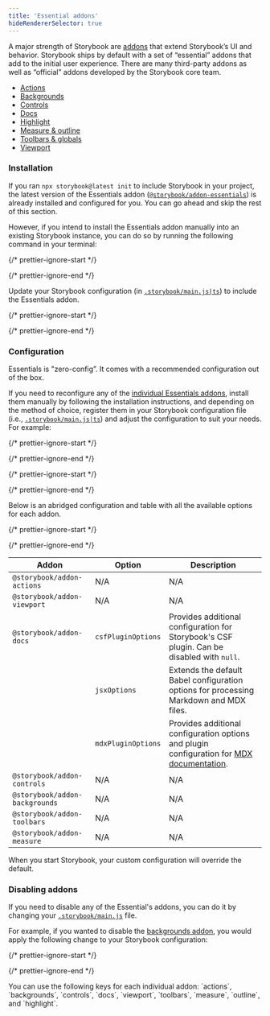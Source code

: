 ```yaml
---
title: 'Essential addons'
hideRendererSelector: true
---
```


A major strength of Storybook are [addons](https://storybook.js.org/addons) that extend Storybook’s UI and behavior. Storybook ships by default with a set of “essential” addons that add to the initial user experience. There are many third-party addons as well as “official” addons developed by the Storybook core team.

* [Actions](./actions.md)
* [Backgrounds](./backgrounds.md)
* [Controls](./controls.md)
* [Docs](../writing-docs/index.md)
* [Highlight](./highlight.md)
* [Measure & outline](./measure-and-outline.md)
* [Toolbars & globals](./toolbars-and-globals.md)
* [Viewport](./viewport.md)

### Installation

If you ran `npx storybook@latest init` to include Storybook in your project, the latest version of the Essentials addon ([`@storybook/addon-essentials`](https://storybook.js.org/addons/tag/essentials)) is already installed and configured for you. You can go ahead and skip the rest of this section.

However, if you intend to install the Essentials addon manually into an existing Storybook instance, you can do so by running the following command in your terminal:

{/* prettier-ignore-start */}

<CodeSnippets path="storybook-addon-essentials-install.md" />

{/* prettier-ignore-end */}

Update your Storybook configuration (in [`.storybook/main.js|ts`](../configure/index.md#configure-story-rendering)) to include the Essentials addon.

{/* prettier-ignore-start */}

<CodeSnippets path="storybook-main-register-essentials-addon.md" />

{/* prettier-ignore-end */}

### Configuration

Essentials is "zero-config”. It comes with a recommended configuration out of the box.

If you need to reconfigure any of the [individual Essentials addons](https://storybook.js.org/addons/tag/essentials), install them manually by following the installation instructions, and depending on the method of choice, register them in your Storybook configuration file (i.e., [`.storybook/main.js|ts`](../configure/index.md#configure-story-rendering)) and adjust the configuration to suit your needs. For example:

{/* prettier-ignore-start */}

<CodeSnippets path="storybook-addon-actions-install.md" />

{/* prettier-ignore-end */}

{/* prettier-ignore-start */}

<CodeSnippets path="storybook-main-register-individual-actions-addon.md" />

{/* prettier-ignore-end */}

Below is an abridged configuration and table with all the available options for each addon.

{/* prettier-ignore-start */}

<CodeSnippets path="storybook-main-full-individual-essentials-config.md" />

{/* prettier-ignore-end */}

| Addon                          | Option             | Description                                                                                                                                              |
| ------------------------------ | ------------------ | -------------------------------------------------------------------------------------------------------------------------------------------------------- |
| `@storybook/addon-actions`     | N/A                | N/A                                                                                                                                                      |
| `@storybook/addon-viewport`    | N/A                | N/A                                                                                                                                                      |
| `@storybook/addon-docs`        | `csfPluginOptions` | Provides additional configuration for Storybook's CSF plugin. Can be disabled with `null`.                                                               |
|                                | `jsxOptions`       | Extends the default Babel configuration options for processing Markdown and MDX files.                                                                   |
|                                | `mdxPluginOptions` | Provides additional configuration options and plugin configuration for [MDX documentation](../writing-docs/mdx.md#lack-of-github-flavored-markdown-gfm). |
| `@storybook/addon-controls`    | N/A                | N/A                                                                                                                                                      |
| `@storybook/addon-backgrounds` | N/A                | N/A                                                                                                                                                      |
| `@storybook/addon-toolbars`    | N/A                | N/A                                                                                                                                                      |
| `@storybook/addon-measure`     | N/A                | N/A                                                                                                                                                      |

When you start Storybook, your custom configuration will override the default.

### Disabling addons

If you need to disable any of the Essential's addons, you can do it by changing your [`.storybook/main.js`](../configure/index.md#configure-story-rendering) file.

For example, if you wanted to disable the [backgrounds addon](./backgrounds.md), you would apply the following change to your Storybook configuration:

{/* prettier-ignore-start */}

<CodeSnippets path="storybook-main-disable-addon.md" />

{/* prettier-ignore-end */}

<Callout variant="info" icon="💡">
  You can use the following keys for each individual addon: `actions`, `backgrounds`, `controls`, `docs`, `viewport`, `toolbars`, `measure`, `outline`, and `highlight`.
</Callout>
